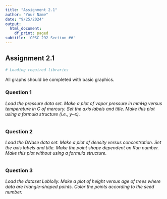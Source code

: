 ```yaml
---
title: "Assignment 2.1"
author: "Your Name"
date: "9/25/2024"
output:
  html_document:
    df_print: paged
subtitle: 'CPSC 292 Section ##'
---
```


## Assignment 2.1 

```r
# Loading required libraries

```

All graphs should be completed with basic graphics.

### Question 1

*Load the pressure data set. Make a plot of vapor pressure in mmHg versus temperature in C of mercury. Set the axis labels and title. Make this plot using a formula structure (i.e., y~x).*

```r

```


### Question 2

*Load the DNase data set. Make a plot of density versus concentration. Set the axis labels and title. Make the point shape dependent on Run number. Make this plot without using a formula structure.*

```r


```


### Question 3

*Load the dataset Loblolly. Make a plot of height versus age of trees where data are triangle-shaped points. Color the points according to the seed number.*

```r

```